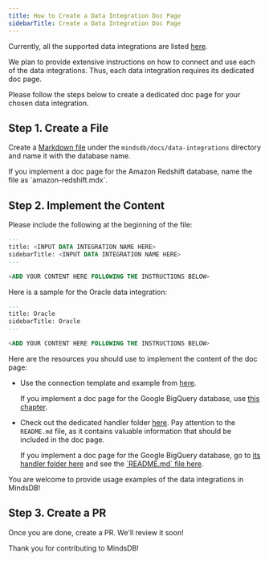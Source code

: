 ```yaml
---
title: How to Create a Data Integration Doc Page
sidebarTitle: Create a Data Integration Doc Page
---
```


Currently, all the supported data integrations are listed [here](https://github.com/mindsdb/mindsdb/blob/0c9de5c4edd10a537bf7f0305caf113726da875d/docs/data-integrations/all-data-integrations.mdx).

We plan to provide extensive instructions on how to connect and use each of the data integrations. Thus, each data integration requires its dedicated doc page.

Please follow the steps below to create a dedicated doc page for your chosen data integration.

## Step 1. Create a File

Create a [Markdown file](https://www.markdownguide.org/basic-syntax/) under the `mindsdb/docs/data-integrations` directory and name it with the database name.

<Tip>
If you implement a doc page for the Amazon Redshift database, name the file as `amazon-redshift.mdx`.
</Tip>

## Step 2. Implement the Content

Please include the following at the beginning of the file:

```sql
---
title: <INPUT DATA INTEGRATION NAME HERE>
sidebarTitle: <INPUT DATA INTEGRATION NAME HERE>
---

<ADD YOUR CONTENT HERE FOLLOWING THE INSTRUCTIONS BELOW>
```

<Tip>
Here is a sample for the Oracle data integration:

```sql
---
title: Oracle
sidebarTitle: Oracle
---

<ADD YOUR CONTENT HERE FOLLOWING THE INSTRUCTIONS BELOW>
```
</Tip>

Here are the resources you should use to implement the content of the doc page:

- Use the connection template and example from [here](https://github.com/mindsdb/mindsdb/blob/0c9de5c4edd10a537bf7f0305caf113726da875d/docs/data-integrations/all-data-integrations.mdx).

    <Tip>
    If you implement a doc page for the Google BigQuery database, use <a href="https://github.com/mindsdb/mindsdb/blob/0c9de5c4edd10a537bf7f0305caf113726da875d/docs/data-integrations/all-data-integrations.mdx#google-bigquery">this chapter</a>.
    </Tip>

- Check out the dedicated handler folder [here](https://github.com/mindsdb/mindsdb/tree/staging/mindsdb/integrations/handlers). Pay attention to the `README.md` file, as it contains valuable information that should be included in the doc page.

    <Tip>
    If you implement a doc page for the Google BigQuery database, go to <a href="https://github.com/mindsdb/mindsdb/tree/staging/mindsdb/integrations/handlers/bigquery_handler">its handler folder here</a> and see the <a href="https://github.com/mindsdb/mindsdb/blob/staging/mindsdb/integrations/handlers/bigquery_handler/README.md">`README.md` file here</a>.
    </Tip>

You are welcome to provide usage examples of the data integrations in MindsDB!

## Step 3. Create a PR

Once you are done, create a PR. We'll review it soon!

Thank you for contributing to MindsDB!
